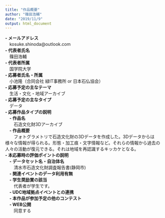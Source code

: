---
title: "作品概要"
author: "篠田浩輔"
date: "2019/11/9"
output: html_document
---

**- メールアドレス**  
　kosuke.shinoda@outlook.com  
**- 代表者氏名**  
　篠田浩輔  
**- 代表者所属**  
　国学院大学  
**- 応募者氏名・所属**  
　小池隆（合同会社 緑IT事務所 or 日本石仏協会）  
**- 応募予定の主なテーマ**  
　生活・文化・地域アーカイブ  
**- 応募予定の主なタイプ**  
　データ  
**- 応募作品タイプの説明**  
　**- 作品名**  
　　石造文化財3Dアーカイブ  
　**- 作品概要**  
　　フォトグラメトリで石造文化財の3Dデータを作成した。3Dデータからは様々な情報が得られる。形態・加工痕・文字情報など。それらの情報から過去の人々の活動が復元できる。それは地域を再認識するキッカケとなる。  
**- 本応募時の評価ポイントの説明**  
　**- データセット名・自治体名**  
　　清水市石造文化財調査報告書(静岡市)  
　**- 関連イベントのデータ利用有無**  
　**- 学生奨励賞の該当**  
　　代表者が学生です。  
　**- UDC地域拠点イベントとの連携**  
　**- 本作品が参加予定の他のコンテスト**  
　**- WEB公開**  
　　同意する
